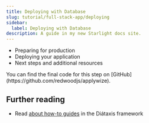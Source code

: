 ```yaml
---
title: Deploying with Database
slug: tutorial/full-stack-app/deploying
sidebar:
  label: Deploying with Database
description: A guide in my new Starlight docs site.
---
```



- Preparing for production
- Deploying your application
- Next steps and additional resources

<Aside type="tip" title="Code on GitHub">
You can find the final code for this step on [GitHub](https://github.com/redwoodjs/applywize).
</Aside>

## Further reading

- Read [about how-to guides](https://diataxis.fr/how-to-guides/) in the Diátaxis framework
